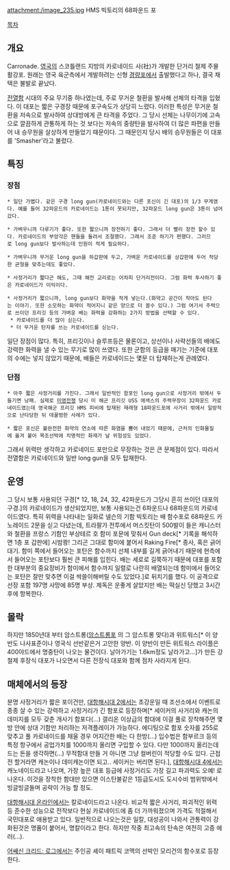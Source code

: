 attachment:/image_235.jpg
HMS 빅토리의 68파운드 포

[[목차]]
== 개요 ==
Carronade. [[영국]]의 스코틀랜드 지방의 카로네이드 사(社)가 개발한 단거리 철제 주물 활강포. 원래는 영국 육군측에서 개발하려는 신형 [[경량포]]에서 출발했다고 하나, 결국 채택은 불발로 끝났다.

[[전열함]] 시대의 주요 무기중 하나였는데, 주로 무거운 철환을 발사해 선체의 타격을 입혔다. 이 대포는 짧은 구경장 때문에 포구속도가 상당히 느렸다. 이러한 특성은 무거운 철환을 저속으로 발사하여 상대방에게 큰 타격을 주었다. 그 당시 선체는 나무이기에 고속으로 깔끔하게 관통하게 하는 것 보다는 저속의 중량탄을 발사하여 더 많은 파편을 만들어 내 승무원을 살상하게 만들었기 때문이다. 그 때문인지 당시 배의 승무원들은 이 대포를 'Smasher'라고 불렀다.

== 특징 ==
=== 장점 ===
 * 일단 가볍다. 같은 구경 long gun(카로네이드와는 다른 포신이 긴 대포)의 1/3 무게였다. 예를 들어 32파운드의 카로네이드는 1톤이 못되지만, 32파운드 long gun은 3톤이 넘어갔다.

 * 가벼우니까 다루기가 좋다. 또한 짧으니까 장전하기 좋다. 그래서 더 빨리 장전 할수 있다. 카로네이드의 부앙각은 핸들을 돌려서 조절했다. 그래서 조준 하기가 편했다. 그러므로 long gun보다 발사하는데 인원이 적게 필요하다.

 * 가벼우니까 무거운 long gun을 하갑판에 두고, 가벼운 카로네이드를 상갑판에 두어 적당한 균형을 맞추는데도 좋았다.

 * 사정거리가 짧다곤 해도, 그때 해전 교리로는 어차피 단거리전이다. 그럼 화력 투사하기 좋은 카로네이드가 이익이다.

 * 사정거리가 짧으니까, long gun보다 화약을 적게 넣는다.(화약고 공간이 작아도 된다는 이야기. 또한 소모하는 화약이 적어지니 같은 양으로 더 쏠수 있다.) 그럼 여기서 주력으로 쓰이던 프리깃 등의 가벼운 배는 화력을 강화하는 2가지 방법을 선택할 수 있다. 
  * 카로네이드를 더 많이 싣는다.
  * 더 무거운 탄자를 쓰는 카로네이드를 싣는다. 

일단 장점이 많다. 특히, 프리깃이나 슬루프등은 물론이고, 상선이나 사략선들의 배에도 강력한 화력을 낼 수 있는 무기로 많이 쓰였다. 또한 군함의 등급을 매기는 기준에 대포의 수에는 넣지 않았기 때문에, 배들은 카로네이드는 몇문 더 탑재하는게 관례였다. 

=== 단점 ===
 * 아주 짧은 사정거리를 가진다. 그래서 일반적인 함포인 long gun으로 사정거리 밖에서 두들기면 낭패. 실제로 [[미영전쟁]] 당시 미 해군 프리깃 USS 에섹스의 주력무장이 32파운드 카로네이드였는데 영국해군 프리깃 HMS 피비에 탑재된 재래형 18파운드포에 사거리 밖에서 일방적으로 난타당한 뒤 데꿀멍한 사례가 있다.

 * 짧은 포신은 불완전한 화약의 연소에 따른 화염을 뿜어 내었기 때문에, 근처의 인화물질에 옮겨 붙어 목조선박에 치명적인 화재가 날 위험성도 있었다.

그래서 위력만 생각하고 카로네이드 포만으로 무장하는 것은 큰 문제점이 있다. 따라서 전열함은 카로네이드와 일반 long gun을 모두 탑재한다.

== 운영 ==
그 당시 보통 사용되던 구경[* 12, 18, 24, 32, 42파운드가 그당시 흔히 쓰이던 대포의 구경.]의 카로네이드가 생산되었지만, 보통 사용되는건 6파운드나  68파운드의 카로네이드였다. 특히 위력을 나타내는 일화로 넬슨의 기함 빅토리는 배 함수포로 68파운드 카노레이드 2문을 싣고 다녔는데, 트라팔가 전투에서 머스킷탄이 500발이 들은 캐니스터와 철환을 프랑스 기함인 부상테르 호 함미 포문에 맞춰서 Gun deck[* 기록을 해석하면 1층 포 갑판에] 시밤쾅! 그리곤 그대로 함미에 붙어서 Raking Fire[* 종사, 혹은 긁어대기. 함미 쪽에서 들어오는 포탄은 함수까지 선체 내부를 길게 긁어내기 때문에 현측에서 들어오는 포탄보다 훨씬 큰 피해를 입힌다. 배는 세로로 길쭉하기 때문에 대포를 포함한 대부분의 중요장비가 함미에서 함수까지 일렬로 나란히 배열되는데 함미에서 들어오는 포탄은 잘만 맞추면 이걸 싹쓸이해버릴 수도 있었다.]로 뒤치기를 했다. 이 공격으로 선장 포함 197명 사망에 85명 부상. 제독은 운좋게 살았지만 배는 떡실신 당했고 3시간 후에 항복한다.

== 몰락 ==
하지만 1850년대 부터 암스트롱([[암스트롱포]] 의 그 암스트롱 맞다)과 위트워스[* 이 양반도 나사표준이나 영국식 선반같은거 고안한 양반. 이 양반이 만든 위트워스 라이플은 400야드에서 명중탄이 나오는 물건이다. 날아가기는 1.6km정도 날라가고...]가 만든 강철제 후장식 대포가 나오면서 다른 전장식 대포와 함께 점차 사라지게 된다.
== 매체에서의 등장 ==
분명 사정거리가 짧은 포이건만, [[대항해시대 2]]에서는 초강운일 때 조선소에서 이벤트로 종종 살 수 있는 강력하고 사정거리가 긴 함포로 등장하며[* 세이커의 사거리와 캐논의 데미지를 모두 갖춘 개사기 함포다(...) 갤리온 이상급의 함대에 이걸 풀로 장착해주면 몇방 안에 상대 기함만 처리하는 저격플레이가 가능하다. 에디팅으로 함포 숫자를 255로 맞추고 풀 카로네이드를 채울 경우 어지간한 배는 다 한방(...) 입수법은 함부르크 등의 특정 항구에서 공업가치를 1000까지 올리면 구입할 수 있다. 다만 1000까지 올리는데 드는 돈을 생각하면(...) 무적함대 만들 거 아니면 그냥 컬버린이 적당할 수도 있다. 근접전 할거라면 캐논이나 데미캐논이면 되고.. 세이커는 버리면 된다.], [[대항해시대 4]]에서는 캐노네이드라고 나오며, 가장 높은 대포 등급에 사정거리도 가장 길고 파괴력도 오예! 로 나온다. 이것을 장착한 함대만 있으면 이스탄불같은 1등급도시도 도시수비 범위밖에서 빙글빙글돌며 공략이 가능 할 정도.

[[대항해시대 온라인]]에서는 칼로네이드라고 나온다. 비교적 짧은 사거리, 파괴적인 위력 등 준수한 성능으로 전작보다 현실 카로네이드에 좀 더 가까워졌으며 가격도 적절해서 국민대포로 애용받고 있다. 일반적으로 나오는것은 일칼, 대성공이 나와서 관통력이 강화된것은 명품이 붙어서, 명칼이라고 한다. 하지만 작중 최고속의 탄속은 여전히 고증 에러(…).

[[어쌔신 크리드: 로그]]에서는 주인공 셰이 패트릭 코맥의 선박인 모리건의 함수포로 등장한다.
